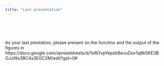```yaml
---
title: "Last presentation"
---
```


\

\

As your last prestation, please present on the functino and the output of the figures in https://docs.google.com/spreadsheets/d/1oROvpYepzb8evuDov1q8k5KE3BOJJt9s3BC4s3EGC2M/edit?gid=0#